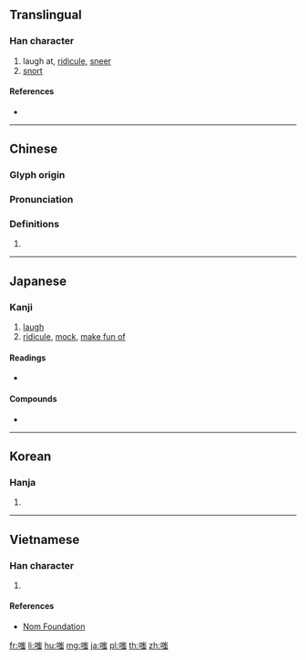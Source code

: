{{character info/new}}
==Translingual==

===Han character===
{{Han char|rn=30|rad=口|as=10|sn=13|four=62036|canj=RUMI|ids=⿰口蚩}}

# laugh at, [[ridicule]], [[sneer]]
# [[snort]]

====References====
* {{Han ref|kx=0203.330|dkj=04110|dj=0426.110|hdz=10671.170|uh=55E4|ud=21988|bh=B6E1|bd=46817}}

----

==Chinese==
{{zh-forms}}

===Glyph origin===
{{Han etym}}

===Pronunciation===
{{zh-pron
|m=chī
|c=ci1
|h=pfs=
|md=
|mn=chhi
|w=
|mc=y
|oc=y
|cat=
}}

===Definitions===
{{zh-hanzi}}

# {{rfdef|lang=zh}}

----

==Japanese==

===Kanji===
{{ja-kanji|grade=|rs=口10}}

# [[laugh]]
# [[ridicule]], [[mock]], [[make fun of]]

====Readings====
* {{ja-readings|on=[[し]] (shi)|kun=[[わらう]] (warau)}}

====Compounds====
* {{ja-r|嗤笑|ししょう}}

----

==Korean==

===Hanja===
{{ko-hanja|hangeul=치|rv=chi|mr=ch'i}}

# {{defn|lang=ko|sort=口10}}

----

==Vietnamese==

===Han character===
{{vi-hantu|[[si]], [[suy]], [[xỉ]]|rs=口10}}

# {{defn|lang=vi|sort=口10}}

====References====
* [http://nomfoundation.org/common/nom_details.php?codepoint=55e4 Nom Foundation]

[[fr:嗤]]
[[li:嗤]]
[[hu:嗤]]
[[mg:嗤]]
[[ja:嗤]]
[[pl:嗤]]
[[th:嗤]]
[[zh:嗤]]